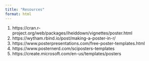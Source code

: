 ```yaml
---
title: "Resources"
format: html
---
```


1. https://cran.r-project.org/web/packages/iheiddown/vignettes/poster.html
2. https://wytham.rbind.io/post/making-a-poster-in-r/
3. https://www.posterpresentations.com/free-poster-templates.html
4. https://www.posternerd.com/sciposters-templates
5. https://create.microsoft.com/en-us/templates/posters
   
